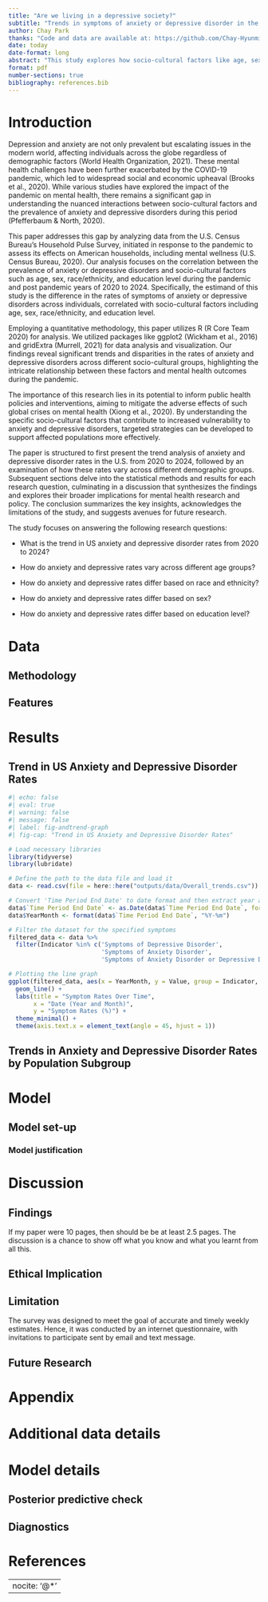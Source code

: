 ```yaml
---
title: "Are we living in a depressive society?"
subtitle: "Trends in symptoms of anxiety or depressive disorder in the US population from May 2020 to March 2024"
author: Chay Park
thanks: "Code and data are available at: https://github.com/Chay-HyunminPark/Anxiety_depressive_disorder."
date: today
date-format: long
abstract: "This study explores how socio-cultural factors like age, sex, race/ethnicity, and education level influenced anxiety and depressive disorders in the U.S. during and after the COVID-19 pandemic, analyzing data from 2020 to 2024. Using advanced statistical methods in R, it uncovered significant variations in mental health impacts across different demographic groups. The research reveals a complex relationship between socio-cultural factors and mental health, highlighting the increased vulnerability of certain populations during global crises. These insights are crucial for developing targeted public health strategies to mitigate mental health issues during and after pandemics, enhancing our understanding of how socio-cultural dynamics shape mental wellness in times of crisis."
format: pdf
number-sections: true
bibliography: references.bib
---
```



# Introduction

Depression and anxiety are not only prevalent but escalating issues in the modern world, affecting individuals across the globe regardless of demographic factors (World Health Organization, 2021). These mental health challenges have been further exacerbated by the COVID-19 pandemic, which led to widespread social and economic upheaval (Brooks et al., 2020). While various studies have explored the impact of the pandemic on mental health, there remains a significant gap in understanding the nuanced interactions between socio-cultural factors and the prevalence of anxiety and depressive disorders during this period (Pfefferbaum & North, 2020).

This paper addresses this gap by analyzing data from the U.S. Census Bureau's Household Pulse Survey, initiated in response to the pandemic to assess its effects on American households, including mental wellness (U.S. Census Bureau, 2020). Our analysis focuses on the correlation between the prevalence of anxiety or depressive disorders and socio-cultural factors such as age, sex, race/ethnicity, and education level during the pandemic and post pandemic years of 2020 to 2024. Specifically, the estimand of this study is the difference in the rates of symptoms of anxiety or depressive disorders across individuals, correlated with socio-cultural factors including age, sex, race/ethnicity, and education level.

Employing a quantitative methodology, this paper utilizes R (R Core Team 2020) for analysis. We utilized packages like ggplot2 (Wickham et al., 2016) and gridExtra (Murrell, 2021) for data analysis and visualization. Our findings reveal significant trends and disparities in the rates of anxiety and depressive disorders across different socio-cultural groups, highlighting the intricate relationship between these factors and mental health outcomes during the pandemic.

The importance of this research lies in its potential to inform public health policies and interventions, aiming to mitigate the adverse effects of such global crises on mental health (Xiong et al., 2020). By understanding the specific socio-cultural factors that contribute to increased vulnerability to anxiety and depressive disorders, targeted strategies can be developed to support affected populations more effectively.

The paper is structured to first present the trend analysis of anxiety and depressive disorder rates in the U.S. from 2020 to 2024, followed by an examination of how these rates vary across different demographic groups. Subsequent sections delve into the statistical methods and results for each research question, culminating in a discussion that synthesizes the findings and explores their broader implications for mental health research and policy. The conclusion summarizes the key insights, acknowledges the limitations of the study, and suggests avenues for future research.

The study focuses on answering the following research questions:

* What is the trend in US anxiety and depressive disorder rates from 2020 to 2024?

* How do anxiety and depressive rates vary across different age groups?

* How do anxiety and depressive rates differ based on race and ethnicity?

* How do anxiety and depressive rates differ based on sex?

* How do anxiety and depressive rates differ based on education level?

# Data {#sec-data}

## Methodology

## Features

# Results

## Trend in US Anxiety and Depressive Disorder Rates

```r
#| echo: false
#| eval: true
#| warning: false
#| message: false
#| label: fig-andtrend-graph
#| fig-cap: "Trend in US Anxiety and Depressive Disorder Rates"

# Load necessary libraries
library(tidyverse)
library(lubridate)

# Define the path to the data file and load it
data <- read.csv(file = here::here("outputs/data/Overall_trends.csv"))

# Convert 'Time Period End Date' to date format and then extract year and month
data$`Time Period End Date` <- as.Date(data$`Time Period End Date`, format="%m/%d/%Y")
data$YearMonth <- format(data$`Time Period End Date`, "%Y-%m")

# Filter the dataset for the specified symptoms
filtered_data <- data %>%
  filter(Indicator %in% c('Symptoms of Depressive Disorder', 
                          'Symptoms of Anxiety Disorder', 
                          'Symptoms of Anxiety Disorder or Depressive Disorder'))

# Plotting the line graph
ggplot(filtered_data, aes(x = YearMonth, y = Value, group = Indicator, color = Indicator)) +
  geom_line() +
  labs(title = "Symptom Rates Over Time",
       x = "Date (Year and Month)",
       y = "Symptom Rates (%)") +
  theme_minimal() +
  theme(axis.text.x = element_text(angle = 45, hjust = 1))


```


## Trends in Anxiety and Depressive Disorder Rates by Population Subgroup


# Model



## Model set-up


### Model justification


# Discussion

## Findings

If my paper were 10 pages, then should be be at least 2.5 pages. The discussion is a chance to show off what you know and what you learnt from all this. 

## Ethical Implication

## Limitation

The survey was designed to meet the goal of accurate and timely weekly estimates. Hence, it was conducted by an internet questionnaire, with invitations to participate sent by email and text message. 

## Future Research


\newpage

\appendix

# Appendix {-}


# Additional data details

# Model details {#sec-model-details}

## Posterior predictive check


## Diagnostics



\newpage


# References

---
nocite: '@*'
---

